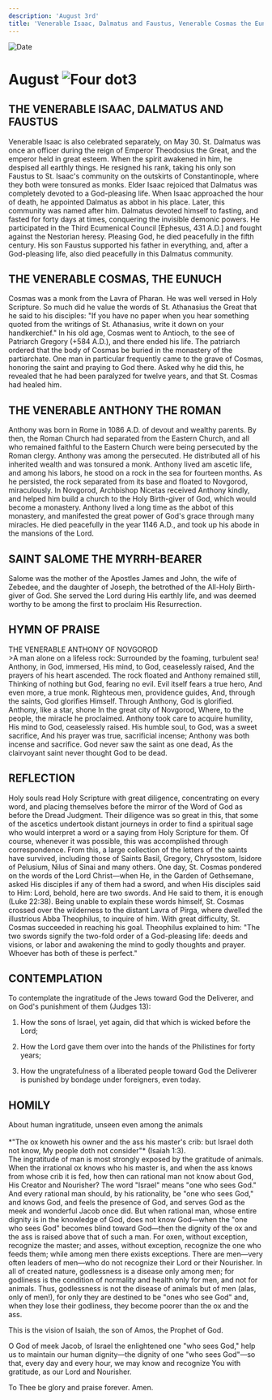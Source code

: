 ```yaml
---
description: 'August 3rd'
title: 'Venerable Isaac, Dalmatus and Faustus, Venerable Cosmas the Eunuch, Venerable Anthony the Roman, St. Salome the Myrhh-Bearer'
---
```


<CustomPaginator />
<RunningHead />

<Image src="/title-imprint.png" height={68} width={50} alt="Date" className="title-imprint"/>

# <div id="date">August <Image className="four-dot" src="/four-dot.png" height={15} width={15} alt="Four dot" />3</div>

## THE VENERABLE ISAAC, DALMATUS AND FAUSTUS

Venerable Isaac is also celebrated separately, on May 30. St. Dalmatus was once an officer during the reign of Emperor Theodosius the Great, and the emperor held in great esteem. When the spirit awakened in him, he despised all earthly things. He resigned his rank, taking his only son Faustus to St. Isaac's community on the outskirts of Constantinople, where they both were tonsured as monks. Elder Isaac rejoiced that Dalmatus was completely devoted to a God-pleasing life. When Isaac approached the hour of death, he appointed Dalmatus as abbot in his place. Later, this community was named after him. Dalmatus devoted himself to fasting, and fasted for forty days at times, conquering the invisible demonic powers. He participated in the Third Ecumenical Council [Ephesus, 431 A.D.] and fought against the Nestorian heresy. Pleasing God, he died peacefully in the fifth century. His son Faustus supported his father in everything, and, after a God-pleasing life, also died peacefully in this Dalmatus community.

## THE VENERABLE COSMAS, THE EUNUCH

Cosmas was a monk from the Lavra of Pharan. He was well versed in Holy Scripture. So much did he value the words of St. Athanasius the Great that he said to his disciples: "If you have no paper when you hear something quoted from the writings of St. Athanasius, write it down on your handkerchief." In his old age, Cosmas went to Antioch, to the see of Patriarch Gregory (+584 A.D.), and there ended his life. The patriarch ordered that the body of Cosmas be buried in the monastery of the partiarchate. One man in particular frequently came to the grave of Cosmas, honoring the saint and praying to God there. Asked why he did this, he revealed that he had been paralyzed for twelve years, and that St. Cosmas had healed him.

## THE VENERABLE ANTHONY THE ROMAN

Anthony was born in Rome in 1086 A.D. of devout and wealthy parents. By then, the Roman Church had separated from the Eastern Church, and all who remained faithful to the Eastern Church were being persecuted by the Roman clergy. Anthony was among the persecuted. He distributed all of his inherited wealth and was tonsured a monk. Anthony lived am ascetic life, and among his labors, he stood on a rock in the sea for fourteen months. As he persisted, the rock separated from its base and floated to Novgorod, miraculously. In Novgorod, Archbishop Nicetas received Anthony kindly, and helped him build a church to the Holy Birth-giver of God, which would become a monastery. Anthony lived a long time as the abbot of this monastery, and manifested the great power of God's grace through many miracles. He died peacefully in the year 1146 A.D., and took up his abode in the mansions of the Lord.

## SAINT SALOME THE MYRRH-BEARER

Salome was the mother of the Apostles James and John, the wife of Zebedee, and the daughter of Joseph, the betrothed of the All-Holy Birth-giver of God. She served the Lord during His earthly life, and was deemed worthy to be among the first to proclaim His Resurrection.


## HYMN OF PRAISE
<div style={{textAlign:'center', color:'crimson', fontWeight:'bold'}}>
THE VENERABLE ANTHONY OF NOVGOROD
</div>
>A man alone on a  lifeless rock:  
Surrounded by the foaming, turbulent sea!  
Anthony, in God, immersed,  
His mind, to God, ceaselessly raised,  
And the prayers of his heart ascended.  
The rock floated and Anthony remained still,  
Thinking of nothing but God, fearing no evil.  
Evil itself fears a true hero,  
And even more, a true monk.  
Righteous men, providence guides,  
And, through the saints, God glorifies Himself.  
Through Anthony, God is glorified.  
Anthony, like a star, shone  
In the great city of Novgorod,  
Where, to the people, the miracle he proclaimed.  
Anthony took care to acquire humility,  
His mind to God, ceaselessly raised.  
His humble soul, to God, was a sweet sacrifice,  
And his prayer was true, sacrificial incense;  
Anthony was both incense and sacrifice.  
God never saw the saint as one dead,  
As the clairvoyant saint never thought God to be dead.  


## REFLECTION

Holy souls read Holy Scripture with great diligence, concentrating on every word, and placing themselves before the mirror of the Word of God as before the Dread Judgment. Their diligence was so great in this, that some of the ascetics undertook distant journeys in order to find a spiritual sage who would interpret a word or a saying from Holy Scripture for them. Of course, whenever it was possible, this was accomplished through correspondence. From this, a large collection of the letters of the saints have survived, including those of Saints Basil, Gregory, Chrysostom, Isidore of Pelusium, Nilus of Sinai and many others. One day, St. Cosmas pondered on the words of the Lord Christ—when He, in the Garden of Gethsemane, asked His disciples if any of them had a sword, and when His disciples said to Him: Lord, behold, here are two swords. And He said to them, it is enough (Luke 22:38). Being unable to explain these words himself, St. Cosmas crossed over the wilderness to the distant Lavra of Pirga, where dwelled the illustrious Abba Theophilus, to inquire of him. With great difficulty, St. Cosmas succeeded in reaching his goal. Theophilus explained to him: "The two swords signify the two-fold order of a God-pleasing life: deeds and visions, or labor and awakening the mind to godly thoughts and prayer. Whoever has both of these is perfect."

## CONTEMPLATION

To contemplate the ingratitude of the Jews toward God the Deliverer, and on God's punishment of them (Judges 13):

1. How the sons of Israel, yet again, did that which is wicked before the Lord;

2. How the Lord gave them over into the hands of the Philistines for forty years;

3. How the ungratefulness of a liberated people toward God the Deliverer is punished by bondage under foreigners, even today.


## HOMILY
<div style={{textAlign:'center', color:'crimson', fontWeight:'bold'}}>
About human ingratitude, unseen even among the animals
</div>
<br />
<div style={{textAlign:'right'}}>
*"The ox knoweth his owner and the ass his master's crib: but Israel doth not know, My people doth not consider"* (Isaiah 1:3).
</div>
The ingratitude of man is most strongly exposed by the gratitude of animals. When the irrational ox knows who his master is, and when the ass knows from whose crib it is fed, how then can rational man not know about God, His Creator and Nourisher? The word "Israel" means "one who sees God." And every rational man should, by his rationality, be "one who sees God," and knows God, and feels the presence of God, and serves God as the meek and wonderful Jacob once did. But when rational man, whose entire dignity is in the knowledge of God, does not know God—when the "one who sees God" becomes blind toward God—then the dignity of the ox and the ass is raised above that of such a man. For oxen, without exception, recognize the master; and asses, without exception, recognize the one who feeds them; while among men there exists exceptions. There are men—very often leaders of men—who do not recognize their Lord or their Nourisher. In all of created nature, godlessness is a disease only among men; for godliness is the condition of normality and health only for men, and not for animals. Thus, godlessness is not the disease of animals but of men (alas, only of men!), for only they are destined to be "ones who see God" and, when they lose their godliness, they become poorer than the ox and the ass.

This is the vision of Isaiah, the son of Amos, the Prophet of God.

O God of meek Jacob, of Israel the enlightened one "who sees God," help us to maintain our human dignity—the dignity of one "who sees God"—so that, every day and every hour, we may know and recognize You with gratitude, as our Lord and Nourisher.

To Thee be glory and praise forever. Amen.